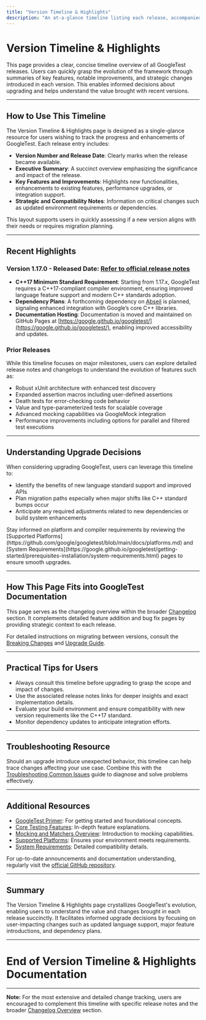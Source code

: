 ```yaml
---
title: "Version Timeline & Highlights"
description: "An at-a-glance timeline listing each release, accompanied by concise summaries of key new features, major enhancements, and strategic changes introduced in every version. Users can quickly assess why they might want to upgrade and what to expect from recent versions."
---
```


# Version Timeline & Highlights

This page provides a clear, concise timeline overview of all GoogleTest releases. Users can quickly grasp the evolution of the framework through summaries of key features, notable improvements, and strategic changes introduced in each version. This enables informed decisions about upgrading and helps understand the value brought with recent versions.

---

## How to Use This Timeline

The Version Timeline & Highlights page is designed as a single-glance resource for users wishing to track the progress and enhancements of GoogleTest. Each release entry includes:

- **Version Number and Release Date**: Clearly marks when the release became available.
- **Executive Summary**: A succinct overview emphasizing the significance and impact of the release.
- **Key Features and Improvements**: Highlights new functionalities, enhancements to existing features, performance upgrades, or integration support.
- **Strategic and Compatibility Notes**: Information on critical changes such as updated environment requirements or dependencies.

This layout supports users in quickly assessing if a new version aligns with their needs or requires migration planning.

---

## Recent Highlights

### Version 1.17.0 - Released Date: [Refer to official release notes](https://github.com/google/googletest/releases/tag/v1.17.0)

- **C++17 Minimum Standard Requirement**: Starting from 1.17.x, GoogleTest requires a C++17-compliant compiler environment, ensuring improved language feature support and modern C++ standards adoption.
- **Dependency Plans**: A forthcoming dependency on [Abseil](https://github.com/abseil/abseil-cpp) is planned, signaling enhanced integration with Google’s core C++ libraries.
- **Documentation Hosting**: Documentation is moved and maintained on GitHub Pages at [https://google.github.io/googletest/](https://google.github.io/googletest/), enabling improved accessibility and updates.

### Prior Releases

While this timeline focuses on major milestones, users can explore detailed release notes and changelogs to understand the evolution of features such as:

- Robust xUnit architecture with enhanced test discovery
- Expanded assertion macros including user-defined assertions
- Death tests for error-checking code behavior
- Value and type-parameterized tests for scalable coverage
- Advanced mocking capabilities via GoogleMock integration
- Performance improvements including options for parallel and filtered test executions

---

## Understanding Upgrade Decisions

When considering upgrading GoogleTest, users can leverage this timeline to:

- Identify the benefits of new language standard support and improved APIs
- Plan migration paths especially when major shifts like C++ standard bumps occur
- Anticipate any required adjustments related to new dependencies or build system enhancements

<Tip>
Stay informed on platform and compiler requirements by reviewing the [Supported Platforms](https://github.com/google/googletest/blob/main/docs/platforms.md) and [System Requirements](https://google.github.io/googletest/getting-started/prerequisites-installation/system-requirements.html) pages to ensure smooth upgrades.
</Tip>

---

## How This Page Fits into GoogleTest Documentation

This page serves as the changelog overview within the broader [Changelog](https://google.github.io/googletest/changelog/release-history/) section. It complements detailed feature addition and bug fix pages by providing strategic context to each release.

For detailed instructions on migrating between versions, consult the [Breaking Changes](https://google.github.io/googletest/changelog/breaking-changes-migrations/breaking-changes.html) and [Upgrade Guide](https://google.github.io/googletest/changelog/breaking-changes-migrations/upgrade-guide.html).

---

## Practical Tips for Users

- Always consult this timeline before upgrading to grasp the scope and impact of changes.
- Use the associated release notes links for deeper insights and exact implementation details.
- Evaluate your build environment and ensure compatibility with new version requirements like the C++17 standard.
- Monitor dependency updates to anticipate integration efforts.

---

## Troubleshooting Resource

Should an upgrade introduce unexpected behavior, this timeline can help trace changes affecting your use case. Combine this with the [Troubleshooting Common Issues](https://google.github.io/googletest/getting-started/troubleshooting-validation/common-issues.html) guide to diagnose and solve problems effectively.

---

## Additional Resources

- [GoogleTest Primer](https://google.github.io/googletest/primer.html): For getting started and foundational concepts.
- [Core Testing Features](https://google.github.io/googletest/overview/feature-summary/core-testing-features.html): In-depth feature explanations.
- [Mocking and Matchers Overview](https://google.github.io/googletest/overview/feature-summary/mocking-and-matchers.html): Introduction to mocking capabilities.
- [Supported Platforms](https://github.com/google/googletest/blob/main/docs/platforms.md): Ensures your environment meets requirements.
- [System Requirements](https://google.github.io/googletest/getting-started/prerequisites-installation/system-requirements.html): Detailed compatibility details.

For up-to-date announcements and documentation understanding, regularly visit the [official GitHub repository](https://github.com/google/googletest).

---

## Summary

The Version Timeline & Highlights page crystallizes GoogleTest's evolution, enabling users to understand the value and changes brought in each release succinctly. It facilitates informed upgrade decisions by focusing on user-impacting changes such as updated language support, major feature introductions, and dependency plans.

---

# End of Version Timeline & Highlights Documentation

---

**Note:** For the most extensive and detailed change tracking, users are encouraged to complement this timeline with specific release notes and the broader [Changelog Overview](https://google.github.io/googletest/changelog/release-history/version-timeline.html) section.
